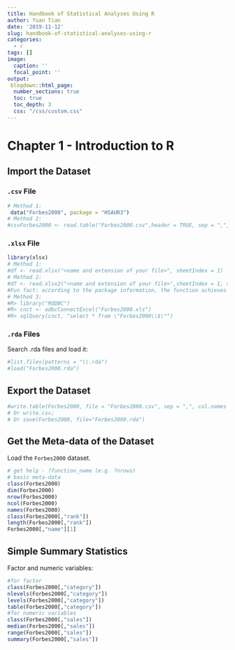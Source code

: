 ```yaml
---
title: Handbook of Statistical Analyses Using R
author: Yuan Tian
date: '2019-11-12'
slug: handbook-of-statistical-analyses-using-r
categories:
  - r
tags: []
image:
  caption: ''
  focal_point: ''
output: 
 blogdown::html_page:
  number_sections: true
  toc: true
  toc_depth: 3
  css: "/css/custom.css"
---
```

# Chapter 1 - Introduction to R

## Import the Dataset

### `.csv` File

```r
# Method 1: 
 data("Forbes2000", package = "HSAUR3")
# Method 2: 
#csvForbes2000 <- read.table("Forbes2000.csv",header = TRUE, sep = ",", row.names = 1)
```

### `.xlsx` File 

````r
library(xlsx)
# Method 1: 
#df <- read.xlsx("<name and extension of your file>", sheetIndex = 1)
# Method 2: 
#df <- read.xlsx2("<name and extension of your file>",sheetIndex = 1, startRow=2,colIndex = 2)
#Fun fact: according to the package information, the function achieves a performance of an order of magnitude faster on sheets with 100,000 cells or more.
# Method 3:
#R> library("RODBC")
#R> cnct <- odbcConnectExcel("Forbes2000.xls")
#R> sqlQuery(cnct, "select * from \"Forbes2000\\$\"")
````

### `.rda` Files

Search .rda files and load it:

```r
#list.files(patterns = "\\.rda")
#load("Forbes2000.rda")
```

## Export the Dataset

```r
#write.table(Forbes2000, file = "Forbes2000.csv", sep = ",", col.names = NA)
# Or write.csv; 
# Or save(Forbes2000, file="Forbes2000.rda")
```

## Get the Meta-data of the Dataset

Load the `Forbes2000` dataset. 

```r
# get help - ?function_name (e.g. ?nrows)
# basic meta-data
class(Forbes2000)
dim(Forbes2000)
nrow(Forbes2000)
ncol(Forbes2000)
names(Forbes2000)
class(Forbes2000[,"rank"])
length(Forbes2000[,"rank"])
Forbes2000[,"name"][1]

```

## Simple Summary Statistics

Factor and numeric variables:

```r
#for factor 
class(Forbes2000[,"category"])
nlevels(Forbes2000[,"category"])
levels(Forbes2000[,"category"])
table(Forbes2000[,"category"])
#for numeric variables
class(Forbes2000[,"sales"])
median(Forbes2000[,"sales"])
range(Forbes2000[,"sales"])
summary(Forbes2000[,"sales"])
```
